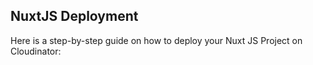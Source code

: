 
## <span className="text-purple-700 font-bold">Nuxt​ JS Deployment</span>

Here is a step-by-step guide on how to deploy your Nuxt JS Project on Cloudinator: 

<NuxtJSDeployGuide />
